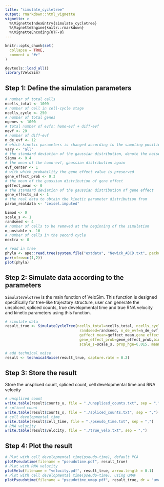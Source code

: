 ```yaml
---
title: "simulate_cycletree"
output: rmarkdown::html_vignette
vignette: >
  %\VignetteIndexEntry{simulate_cycletree}
  %\VignetteEngine{knitr::rmarkdown}
  %\VignetteEncoding{UTF-8}
---
```


```r
knitr::opts_chunk$set(
  collapse = TRUE,
  comment = "#>"
)
```

```r
devtools::load_all()
library(VeloSim)
```

## Step 1: Define the simulation parameters
```r
# number of total cells
ncells_total <- 1000
# number of cell in cell-cycle stage
ncells_cycle <- 250
# number of total genes
ngenes <- 1000
# total number of evfs: homo-evf + diff-evf
nevf <- 20
# number of diff-evf
n_de_evf <- 12
# which kinetic parameters is changed according to the sampling position, n_de_evf is used in s
vary <- "all"
# the standard deviation of the gaussian distribution, denote the noise size
Sigma <- 0.4
# the mean of the homo-evf, gaussian distribution again
evf_center <- 1
# with which probability the gene effect value is preserved
gene_effect_prob <- 0.3
# the mean of the gaussian distribution of gene effect
geffect_mean <- 0
# the standard deviation of the gaussian distribution of gene effect
gene_effects_sd <- 1
# the real data to obtain the kinetic parameter distribution from
param_realdata <- "zeisel.imputed"

bimod <- 0
scale_s <- 1
randseed <- 4
# number of cells to be removed at the beginning of the simulation
n_unstable <- 10
# number of cells in the second cycle
nextra <- 0

# read in tree
phyla <- ape::read.tree(system.file("extdata", "Newick_ABCD.txt", package = "VeloSim"))
par(mfrow=c(1,2))
plot(phyla)
```

## Step 2: Simulate data according to the parameters
`SimulateVeloTree` is the main function of VeloSim. This function is designed specifically for tree-like trajectory structure, user can generate the unspliced, spliced counts, true developmental time and true RNA velocity and kinetic parameters using this function.
```r
# simulate data
result_true <- SimulateCycleTree(ncells_total=ncells_total, ncells_cycle = ncells_cycle, ngenes=ngenes, evf_center=1,nevf=nevf,
                                  randseed=randseed, n_de_evf=n_de_evf,vary=vary,Sigma=Sigma, phyla = phyla,
                                  geffect_mean=geffect_mean,gene_effects_sd=gene_effects_sd,
                                  gene_effect_prob=gene_effect_prob,bimod=bimod,param_realdata=param_realdata,
                                  scale_s=scale_s, prop_hge=0.015, mean_hge=5, n_unstable=n_unstable, nextra=nextra)

# add technical noise
result <- technicalNoise(result_true, capture.rate = 0.2)
```

## Step 3: Store the result
Store the unspliced count, spliced count, cell developmental time and RNA velocity
```r
# unspliced count
write.table(result$counts_u, file = "./unspliced_counts.txt", sep = ",")
# spliced count
write.table(result$counts_s, file = "./spliced_counts.txt", sep = ",")
# cell developmental time
write.table(result$cell_time, file = "./pseudo_time.txt", sep = ",")
# RNA velocity
write.table(result$velocity, file = "./true_velo.txt", sep = ",")
```

## Step 4: Plot the result
```r
# Plot with cell developmental time(pseudo-time), default PCA
plotPseudotime(filename = "pseudotime.pdf", result_true)
# Plot with RNA velocity
plotVelo(filename = "velocity.pdf", result_true, arrow.length = 0.1)
# Plot with cell developmental time(pseudo-time), using UMAP
plotPseudotime(filename = "pseudotime_umap.pdf", result_true, dr = "umap")
```
